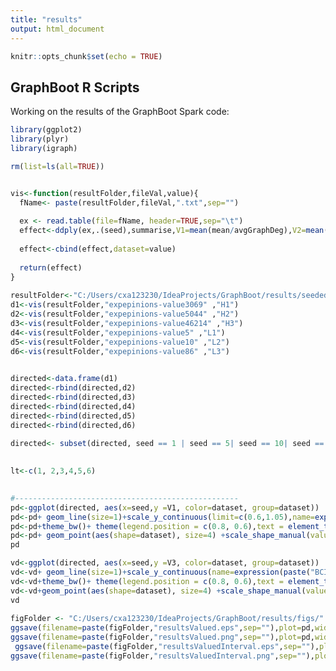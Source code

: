 ```yaml
---
title: "results"
output: html_document
---
```


```r
knitr::opts_chunk$set(echo = TRUE)
```

## GraphBoot R Scripts

Working on the results of the GraphBoot Spark code:

```r
library(ggplot2)
library(plyr)
library(igraph)

rm(list=ls(all=TRUE))


vis<-function(resultFolder,fileVal,value){
  fName<- paste(resultFolder,fileVal,".txt",sep="")
  
  ex <- read.table(file=fName, header=TRUE,sep="\t")
  effect<-ddply(ex,.(seed),summarise,V1=mean(mean/avgGraphDeg),V2=mean((l2-l1)/mean),V3=mean(lmsiDistinct))
  
  effect<-cbind(effect,dataset=value)
  
  return(effect)
}
 
resultFolder<-"C:/Users/cxa123230/IdeaProjects/GraphBoot/results/seeded/"
d1<-vis(resultFolder,"expepinions-value3069" ,"H1")
d2<-vis(resultFolder,"expepinions-value5044" ,"H2")
d3<-vis(resultFolder,"expepinions-value46214" ,"H3")
d4<-vis(resultFolder,"expepinions-value5" ,"L1")
d5<-vis(resultFolder,"expepinions-value10" ,"L2")
d6<-vis(resultFolder,"expepinions-value86" ,"L3")
 

directed<-data.frame(d1)
directed<-rbind(directed,d2)
directed<-rbind(directed,d3)
directed<-rbind(directed,d4)
directed<-rbind(directed,d5)
directed<-rbind(directed,d6)
 
directed<- subset(directed, seed == 1 | seed == 5| seed == 10| seed == 20| seed == 50| seed == 100)

 
lt<-c(1, 2,3,4,5,6)

 
#--------------------------------------------------
pd<-ggplot(directed, aes(x=seed,y =V1, color=dataset, group=dataset))   
pd<-pd+ geom_line(size=1)+scale_y_continuous(limit=c(0.6,1.05),name=expression(paste(bar(x)," / ",mu)))
pd<-pd+theme_bw()+ theme(legend.position = c(0.8, 0.6),text = element_text(size=16)) 
pd<-pd+ geom_point(aes(shape=dataset), size=4) +scale_shape_manual(values=lt) 
pd

vd<-ggplot(directed, aes(x=seed,y =V3, color=dataset, group=dataset)) 
vd<-vd+ geom_line(size=1)+scale_y_continuous(name=expression(paste("BCI"," / ",bar(x))))  
vd<-vd+theme_bw()+ theme(legend.position = c(0.8, 0.6),text = element_text(size=16))+scale_linetype_manual(values=lt)
vd<-vd+geom_point(aes(shape=dataset), size=4) +scale_shape_manual(values=lt) 
vd
 
figFolder <- "C:/Users/cxa123230/IdeaProjects/GraphBoot/results/figs/"
ggsave(filename=paste(figFolder,"resultsValued.eps",sep=""),plot=pd,width=5,height=3,unit="in")
ggsave(filename=paste(figFolder,"resultsValued.png",sep=""),plot=pd,width=5,height=3,unit="in")
 ggsave(filename=paste(figFolder,"resultsValuedInterval.eps",sep=""),plot=vd,width=5,height=3,unit="in")
ggsave(filename=paste(figFolder,"resultsValuedInterval.png",sep=""),plot=vd,width=5,height=3,unit="in")


```








